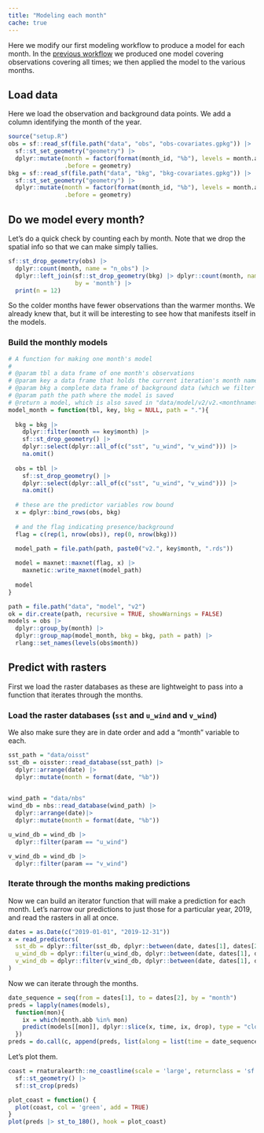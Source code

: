 ```yaml
---
title: "Modeling each month"
cache: true
---
```


Here we modify our first modeling workflow to produce a model for each month. In the [previous workflow](modeling-01.html) we produced one model covering observations covering all times; we then applied the model to the various months. 

## Load data

Here we load the observation and background data points. We add a column identifying the month of the year. 

```r
source("setup.R")
obs = sf::read_sf(file.path("data", "obs", "obs-covariates.gpkg")) |>
  sf::st_set_geometry("geometry") |>
  dplyr::mutate(month = factor(format(month_id, "%b"), levels = month.abb), 
                .before = geometry)
bkg = sf::read_sf(file.path("data", "bkg", "bkg-covariates.gpkg")) |>
  sf::st_set_geometry("geometry") |>
  dplyr::mutate(month = factor(format(month_id, "%b"), levels = month.abb), 
                .before = geometry)
```

## Do we model every month?

Let's do a quick check by counting each by month. Note that we drop the spatial info so that we can make simply tallies.

```r
sf::st_drop_geometry(obs) |> 
  dplyr::count(month, name = "n_obs") |>
  dplyr::left_join(sf::st_drop_geometry(bkg) |> dplyr::count(month, name = "n_bkg"), 
                   by = 'month') |>
  print(n = 12)
```

So the colder months have fewer observations than the warmer months.  We already knew that, but it will be interesting to see how that manifests itself in the models.

### Build the monthly models

```r

# A function for making one month's model
#
# @param tbl a data frame of one month's observations
# @param key a data frame that holds the current iteration's month name
# @param bkg a complete data frame of background data (which we filter for the given month)
# @param path the path where the model is saved
# @return a model, which is also saved in "data/model/v2/v2.<monthname>"
model_month = function(tbl, key, bkg = NULL, path = "."){
  
  bkg = bkg |>
    dplyr::filter(month == key$month) |>
    sf::st_drop_geometry() |>
    dplyr::select(dplyr::all_of(c("sst", "u_wind", "v_wind"))) |>
    na.omit()
  
  obs = tbl |>
    sf::st_drop_geometry() |>
    dplyr::select(dplyr::all_of(c("sst", "u_wind", "v_wind"))) |>
    na.omit()
  
  # these are the predictor variables row bound
  x = dplyr::bind_rows(obs, bkg)
  
  # and the flag indicating presence/background
  flag = c(rep(1, nrow(obs)), rep(0, nrow(bkg)))
  
  model_path = file.path(path, paste0("v2.", key$month, ".rds"))

  model = maxnet::maxnet(flag, x) |>
    maxnetic::write_maxnet(model_path)
                         
  model
}

path = file.path("data", "model", "v2")
ok = dir.create(path, recursive = TRUE, showWarnings = FALSE)
models = obs |>
  dplyr::group_by(month) |>
  dplyr::group_map(model_month, bkg = bkg, path = path) |>
  rlang::set_names(levels(obs$month))
```

## Predict with rasters

First we load the raster databases as these are lightweight to pass into a function that iterates through the months.

### Load the raster databases (`sst` and `u_wind` and `v_wind`)

We also make sure they are in date order and add a "month" variable to each.

```r
sst_path = "data/oisst"
sst_db = oisster::read_database(sst_path) |>
  dplyr::arrange(date) |>
  dplyr::mutate(month = format(date, "%b"))
  

wind_path = "data/nbs"
wind_db = nbs::read_database(wind_path) |>
  dplyr::arrange(date)|>
  dplyr::mutate(month = format(date, "%b"))

u_wind_db = wind_db |>
  dplyr::filter(param == "u_wind")

v_wind_db = wind_db |>
  dplyr::filter(param == "v_wind")
```

### Iterate through the months making predictions
Now we can build an iterator function that will make a prediction for each month.  Let's narrow our predictions to just those for a particular year, 2019, and read the rasters in all at once.

```r
dates = as.Date(c("2019-01-01", "2019-12-31"))
x = read_predictors(
  sst_db = dplyr::filter(sst_db, dplyr::between(date, dates[1], dates[2])),
  u_wind_db = dplyr::filter(u_wind_db, dplyr::between(date, dates[1], dates[2])),
  v_wind_db = dplyr::filter(v_wind_db, dplyr::between(date, dates[1], dates[2]))
)
```

Now we can iterate through the months.

```r
date_sequence = seq(from = dates[1], to = dates[2], by = "month")
preds = lapply(names(models),
  function(mon){
    ix = which(month.abb %in% mon)
    predict(models[[mon]], dplyr::slice(x, time, ix, drop), type = "cloglog")
  }) 
preds = do.call(c, append(preds, list(along = list(time = date_sequence))))
```

Let's plot them.

```r
coast = rnaturalearth::ne_coastline(scale = 'large', returnclass = 'sf') |>
  sf::st_geometry() |>
  sf::st_crop(preds)

plot_coast = function() {
  plot(coast, col = 'green', add = TRUE)
}
plot(preds |> st_to_180(), hook = plot_coast)
```


